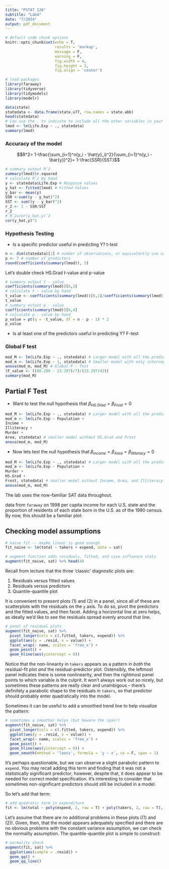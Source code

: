 ```yaml
---
title: "PSTAT 126"
subtitle: "Lab4"
date: "7/2024"
output: pdf_document
---
```



```r
# default code chunk options
knitr::opts_chunk$set(echo = T,
                      results = 'markup',
                      message = F, 
                      warning = F,
                      fig.width = 4,
                      fig.height = 3,
                      fig.align = 'center') 

# load packages
library(faraway)
library(tidyverse)
library(tidymodels)
library(modelr)
```

```r
data(state)
statedata <- data.frame(state.x77, row.names = state.abb)
head(statedata)
# Can use the . to indicate to include all the other variables in your model
lmod <- lm(Life.Exp ~ ., statedata)
summary(lmod)
```

###  Accuracy of the model

$$R^2= 1-\frac{\sum_{i=1}^n(y_i - \hat{y}_i)^2}{\sum_{i=1}^n(y_i - \bar{y})^2}= 1-\frac{SSR}{SST}$$
```r
# summary output Rˆ2
summary(lmod)$r.squared
# calculate Rˆ2 by hand
y <- statedata$Life.Exp # Response values
y_hat <- fitted(lmod) # Fitted Values
y_bar <- mean(y)
SSR <-sum((y - y_hat)^2)
SST <- sum((y - y_bar)^2)
r_2 <- 1 - SSR/SST
r_2
# Rˆ2=cor(y_hat,y)ˆ2
cor(y_hat,y)^2
```

### Hypothesis Testing

- Is a specific predictor useful in predicting Y? t-test

```r
n <- dim(statedata)[1] # number of observations, or equivalently use nrow(statedata)
p <- 7 # number of predictors
round(coefficients(summary(lmod)), 5)

```

Let’s double check HS.Grad t-value and p-value

```r
# summary output t - value
coefficients(summary(lmod))[6,3]
# calculate t - value by hand
t_value <- coefficients(summary(lmod))[6,1]/coefficients(summary(lmod))[6,2]
t_value
# summary output p - value
coefficients(summary(lmod))[6,4]
# calculate p - value by hand
p_value = pt(q = -t_value, df = n - p - 1) * 2
p_value
```

- Is at least one of the predictors useful in predicting Y? F-test


### Global F test

```r
mod_M <- lm(Life.Exp ~ ., statedata) # Larger model with all the predictors
mod_m <- lm(Life.Exp ~ 1, statedata) # Smaller model with only intercept
anova(mod_m, mod_M) # Global F - Test
(F_value <- ((88.299 - 23.297)/7)/(23.297/42))
summary(mod_M)
```

## Partial F Test

- Want to test the null hypothesis that $\beta_{HS.Grad} = \beta_{Frost} = 0$

```r
mod_M <- lm(Life.Exp ~ ., statedata) # Larger model with all the predictors
mod_m <- lm(Life.Exp ~ Population +
Income +
Illiteracy +
Murder +
Area, statedata) # smaller model without HS.Grad and Frost
anova(mod_m, mod_M)
```

- Now lets test the null hypothesis that $\beta_{income} = \beta_{Area} = \beta_{Illiteracy} = 0$

```r
mod_M <- lm(Life.Exp ~ ., statedata) # Larger model with all the predictors
mod_m <- lm(Life.Exp ~ Population +
Murder +
HS.Grad +
Frost, statedata) # smaller model without Income, Area, and Illiteracy
anova(mod_m, mod_M)
```





The lab uses the now-familiar SAT data throughout. 

 data from `faraway` on 1998 per capita income for each U.S. state and the proportion of residents of each state born in the U.S. as of the 1990 census. By now, this should be a familiar plot:


## Checking model assumptions


```r
# naive fit -- maybe linear is good enough
fit_naive <- lm(total ~ takers + expend, data = sat)

# augment function adds residuals, fitted, and case influence stats
augment(fit_naive, sat) %>% head(4)
```

Recall from lecture that the three 'classic' diagnostic plots are:

1. Residuals versus fitted values
2. Residuals versus predictors
3. Quantile-quantile plot

It is convenient to present plots (1) and (2) in a panel, since all of these are scatterplots with the residuals on the `y` axis. To do so, pivot the predictors and the fitted values, and then facet. Adding a horizontal line at zero helps, as ideally we'd like to see the residuals spread evenly around that line.
```r
# panel of residual plots
augment(fit_naive, sat) %>%
  pivot_longer(cols = c(.fitted, takers, expend)) %>%
  ggplot(aes(y = .resid, x = value)) +
  facet_wrap(~ name, scales = 'free_x') +
  geom_point() +
  geom_hline(aes(yintercept = 0))
```

Notice that the non-linearity in `takers` appears as a pattern in *both* the residual-fit plot *and* the residual-predictor plot. Ostensibly, the leftmost panel indicates there is some nonlinearity, and then the rightmost panel points to which variable is the culprit. It won't always work out so nicely, but sometimes these patterns are really clear and unambigous -- there's definitely a parabolic shape to the residuals in `takers`, so that predictor should probably enter quadratically into the model.

Sometimes it can be useful to add a smoothed trend line to help visualize the pattern:
```r
# sometimes a smoother helps (but beware the span!)
augment(fit_naive, sat) %>%
  pivot_longer(cols = c(.fitted, takers, expend)) %>%
  ggplot(aes(y = .resid, x = value)) +
  facet_wrap(~ name, scales = 'free_x') +
  geom_point() +
  geom_hline(aes(yintercept = 0)) +
  geom_smooth(method = 'loess', formula = 'y ~ x', se = F, span = 1)
```


It's perhaps questionable, but we can observe a slight parabolic pattern to `expend`. You may recall adding this term and finding that it was not a statistically significant predictor; however, despite that, it does appear to be needed for correct model specification. It's interesting to consider that sometimes non-significant predictors should still be included in a model.

So let's add that term:
```r
# add quadratic term in expenditure
fit <- lm(total ~ poly(expend, 2, raw = T) + poly(takers, 2, raw = T), data = sat)
```



Let's assume that there are no additional problems in these plots ((1) and (2)). Given, then, that the model appears adequately specified and there are no obvious problems with the constant variance assumption, we can check the normality assumption. The quantile-quantile plot is simple to construct:
```r
# normality check
augment(fit, sat) %>%
  ggplot(aes(sample = .resid)) +
  geom_qq() +
  geom_qq_line()
```


